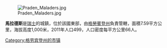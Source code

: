 [[Image:Praden_Maladers.jpg|right]]

'''馬拉德斯'''是[[瑞士|瑞士]]的城鎮，位於該國東部，由[[格勞賓登州|格勞賓登州]]負責管轄，面積7.59平方公里，海拔高度1,000米，2011年人口499，人口密度每平方公里66人。

{{Switzerland-geo-stub}}
[[Category:格劳宾登州的市镇|Category:格劳宾登州的市镇]]